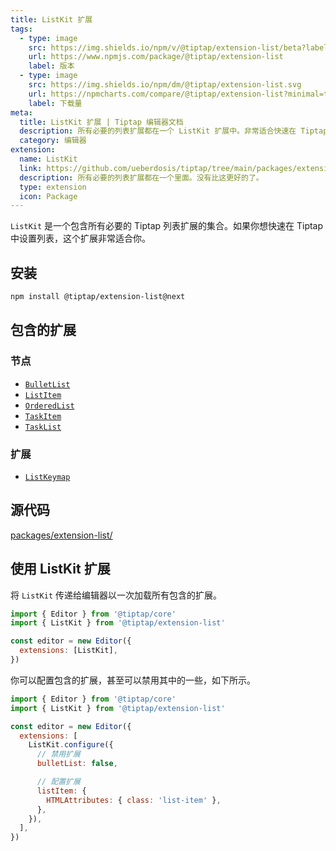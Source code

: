 ```yaml
---
title: ListKit 扩展
tags:
  - type: image
    src: https://img.shields.io/npm/v/@tiptap/extension-list/beta?label=version
    url: https://www.npmjs.com/package/@tiptap/extension-list
    label: 版本
  - type: image
    src: https://img.shields.io/npm/dm/@tiptap/extension-list.svg
    url: https://npmcharts.com/compare/@tiptap/extension-list?minimal=true
    label: 下载量
meta:
  title: ListKit 扩展 | Tiptap 编辑器文档
  description: 所有必要的列表扩展都在一个 ListKit 扩展中。非常适合快速在 Tiptap 中设置列表。更多信息在文档中！
  category: 编辑器
extension:
  name: ListKit
  link: https://github.com/ueberdosis/tiptap/tree/main/packages/extensions-list
  description: 所有必要的列表扩展都在一个里面。没有比这更好的了。
  type: extension
  icon: Package
---
```


`ListKit` 是一个包含所有必要的 Tiptap 列表扩展的集合。如果你想快速在 Tiptap 中设置列表，这个扩展非常适合你。

## 安装

```bash
npm install @tiptap/extension-list@next
```

## 包含的扩展

### 节点

- [`BulletList`](/editor/extensions/nodes/bullet-list)
- [`ListItem`](/editor/extensions/nodes/list-item)
- [`OrderedList`](/editor/extensions/nodes/ordered-list)
- [`TaskItem`](/editor/extensions/nodes/task-item)
- [`TaskList`](/editor/extensions/nodes/task-list)

### 扩展

- [`ListKeymap`](/editor/extensions/functionality/listkeymap)

## 源代码

[packages/extension-list/](https://github.com/ueberdosis/tiptap/blob/main/packages/extension-list/)

## 使用 ListKit 扩展

将 `ListKit` 传递给编辑器以一次加载所有包含的扩展。

```js
import { Editor } from '@tiptap/core'
import { ListKit } from '@tiptap/extension-list'

const editor = new Editor({
  extensions: [ListKit],
})
```

你可以配置包含的扩展，甚至可以禁用其中的一些，如下所示。

```js
import { Editor } from '@tiptap/core'
import { ListKit } from '@tiptap/extension-list'

const editor = new Editor({
  extensions: [
    ListKit.configure({
      // 禁用扩展
      bulletList: false,

      // 配置扩展
      listItem: {
        HTMLAttributes: { class: 'list-item' },
      },
    }),
  ],
})
```
